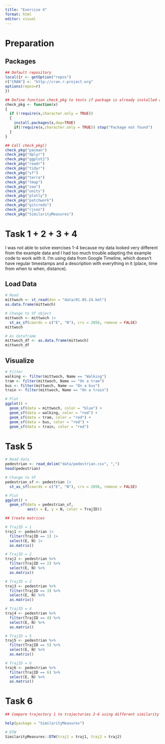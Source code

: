 ```yaml
---
title: "Exercise 4"
format: html
editor: visual
---
```


# Preparation
## Packages
```r
## Default repository
local({r <- getOption("repos")
r["CRAN"] <- "http://cran.r-project.org" 
options(repos=r)
})

## Define function check_pkg to tests if package is already installed and hence only needs loading
check_pkg <- function(x)
{
  if (!require(x,character.only = TRUE))
  {
    install.packages(x,dep=TRUE)
    if(!require(x,character.only = TRUE)) stop("Package not found")
  }
}
```

```r
## Call check_pkg()
check_pkg("pacman")
check_pkg("dplyr")
check_pkg("ggplot2")
check_pkg("readr")
check_pkg("tidyr")
check_pkg("sf")
check_pkg("terra")
check_pkg("tmap")
check_pkg("zoo")
check_pkg("units")
check_pkg("plotly")
check_pkg("patchwork")
check_pkg("gitcreds")
check_pkg("rjson")
check_pkg("SimilarityMeasures")
```

# Task 1 + 2 + 3 + 4
I was not able to solve exercises 1-4 because my data looked very different from the example data and I had too much trouble adapting the example code to work with it. I'm using data from Google Timeline, which doesn't have regular timestamps and a description with everything in it (place, time from when to when, distance). 

## Load Data
```r
# Read
mittwoch <- st_read(dsn = "data/01.05.24.kml") 
as.data.frame(mittwoch)

# Change to SF object
mittwoch <- mittwoch |>
  st_as_sf(coords = c("E", "N"), crs = 2056, remove = FALSE)
mittwoch

# As dataframe
mittwoch_df <- as.data.frame(mittwoch)
mittwoch_df
```

## Visualize
```r
# Filter
walking <- filter(mittwoch, Name == "Walking")
tram <- filter(mittwoch, Name == "On a tram")
bus <- filter(mittwoch, Name == "On a bus")
train <- filter(mittwoch, Name == "On a train")

# Plot
ggplot() +
  geom_sf(data = mittwoch, color = "blue") +
  geom_sf(data = walking, color = "red") +
  geom_sf(data = tram, color = "red") +
  geom_sf(data = bus, color = "red") +
  geom_sf(data = train, color = "red") 
```

# Task 5
```r
# Read data
pedestrian <- read_delim("data/pedestrian.csv", ",")
head(pedestrian)

# Change to SF
pedestrian_sf <- pedestrian |>
  st_as_sf(coords = c("E", "N"), crs = 2056, remove = FALSE)

# Plot
ggplot() +
  geom_sf(data = pedestrian_sf,
          aes(x = E, y = N, color = TrajID))
```

```r
## Create matrices

# TrajID = 1
traj1 <- pedestrian |>
  filter(TrajID == 1) |>
  select(E, N) |>
  as.matrix()

# TrajID = 2
traj2 <- pedestrian %>%
  filter(TrajID == 2) %>%
  select(E, N) %>%
  as.matrix()

# TrajID = 3
traj3 <- pedestrian %>%
  filter(TrajID == 3) %>%
  select(E, N) %>%
  as.matrix()

# TrajID = 4
traj4 <- pedestrian %>%
  filter(TrajID == 4) %>%
  select(E, N) %>%
  as.matrix()

# TrajID = 5
traj5 <- pedestrian %>%
  filter(TrajID == 5) %>%
  select(E, N) %>%
  as.matrix()

# TrajID = 6
traj6 <- pedestrian %>%
  filter(TrajID == 6) %>%
  select(E, N) %>%
  as.matrix()
```


# Task 6
```r
## Compare trajectory 1 to trajectories 2-6 using different similarity measures 

help(package = "SimilarityMeasures")

# DTW
SimilarityMeasures::DTW(traj1 = traj1, traj2 = traj2)
```

